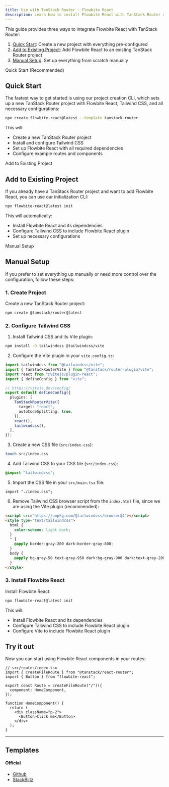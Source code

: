```yaml
---
title: Use with TanStack Router - Flowbite React
description: Learn how to install Flowbite React with TanStack Router and start developing with the modern type-safe router for React applications
---
```


This guide provides three ways to integrate Flowbite React with TanStack Router:

1. [Quick Start](#quick-start): Create a new project with everything pre-configured
2. [Add to Existing Project](#add-to-existing-project): Add Flowbite React to an existing TanStack Router project
3. [Manual Setup](#manual-setup): Set up everything from scratch manually

<TextDivider>Quick Start (Recommended)</TextDivider>

## Quick Start

The fastest way to get started is using our project creation CLI, which sets up a new TanStack Router project with Flowbite React, Tailwind CSS, and all necessary configurations:

```bash
npx create-flowbite-react@latest --template tanstack-router
```

This will:

- Create a new TanStack Router project
- Install and configure Tailwind CSS
- Set up Flowbite React with all required dependencies
- Configure example routes and components

<TextDivider>Add to Existing Project</TextDivider>

## Add to Existing Project

If you already have a TanStack Router project and want to add Flowbite React, you can use our initialization CLI:

```bash
npx flowbite-react@latest init
```

This will automatically:

- Install Flowbite React and its dependencies
- Configure Tailwind CSS to include Flowbite React plugin
- Set up necessary configurations

<TextDivider>Manual Setup</TextDivider>

## Manual Setup

If you prefer to set everything up manually or need more control over the configuration, follow these steps:

### 1. Create Project

Create a new TanStack Router project:

```bash
npm create @tanstack/router@latest
```

### 2. Configure Tailwind CSS

1. Install Tailwind CSS and its Vite plugin:

```bash
npm install -D tailwindcss @tailwindcss/vite
```

2. Configure the Vite plugin in your `vite.config.ts`:

```ts {1,14}
import tailwindcss from "@tailwindcss/vite";
import { TanStackRouterVite } from "@tanstack/router-plugin/vite";
import react from "@vitejs/plugin-react";
import { defineConfig } from "vite";

// https://vitejs.dev/config/
export default defineConfig({
  plugins: [
    TanStackRouterVite({
      target: "react",
      autoCodeSplitting: true,
    }),
    react(),
    tailwindcss(),
  ],
});
```

3. Create a new CSS file (`src/index.css`):

```bash
touch src/index.css
```

4. Add Tailwind CSS to your CSS file (`src/index.css`):

```css
@import "tailwindcss";
```

5. Import the CSS file in your `src/main.tsx` file:

```tsx
import "./index.css";
```

6. Remove Tailwind CSS browser script from the `index.html` file, since we are using the Vite plugin (recommended):

```html
<script src="https://unpkg.com/@tailwindcss/browser@4"></script>
<style type="text/tailwindcss">
  html {
    color-scheme: light dark;
  }
  * {
    @apply border-gray-200 dark:border-gray-800;
  }
  body {
    @apply bg-gray-50 text-gray-950 dark:bg-gray-900 dark:text-gray-200;
  }
</style>
```

### 3. Install Flowbite React

Install Flowbite React:

```bash
npx flowbite-react@latest init
```

This will:

- Install Flowbite React and its dependencies
- Configure Tailwind CSS to include Flowbite React plugin
- Configure Vite to include Flowbite React plugin

## Try it out

Now you can start using Flowbite React components in your routes:

```tsx
// src/routes/index.tsx
import { createFileRoute } from "@tanstack/react-router";
import { Button } from "flowbite-react";

export const Route = createFileRoute("/")({
  component: HomeComponent,
});

function HomeComponent() {
  return (
    <div className="p-2">
      <Button>Click me</Button>
    </div>
  );
}
```

<hr />

## Templates

#### Official

- [Github](https://github.com/themesberg/flowbite-react-template-tanstack-router)
- [StackBlitz](https://stackblitz.com/edit/flowbite-react-template-tanstack-router)
